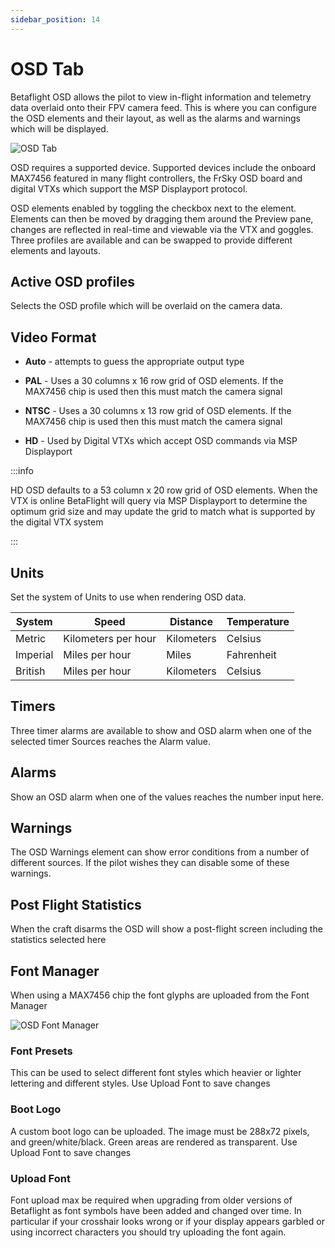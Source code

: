 ```yaml
---
sidebar_position: 14
---
```


# OSD Tab

Betaflight OSD allows the pilot to view in-flight information and telemetry data overlaid onto their FPV camera feed.
This is where you can configure the OSD elements and their layout, as well as the alarms and warnings which will be
displayed.

![OSD Tab](/img/betaflight_configurator_osd_tab.png)

OSD requires a supported device. Supported devices include the onboard MAX7456 featured in many flight controllers, the
FrSky OSD board and digital VTXs which support the MSP Displayport protocol.

OSD elements enabled by toggling the checkbox next to the element. Elements can then be moved by dragging them around 
the Preview pane, changes are reflected in real-time and viewable via the VTX and goggles. Three profiles are available
 and can be swapped to provide different elements and layouts.

## Active OSD profiles

Selects the OSD profile which will be overlaid on the camera data.

## Video Format

* **Auto** - attempts to guess the appropriate output type

* **PAL** - Uses a 30 columns x 16 row grid of OSD elements. If the MAX7456 chip is used then this must match the 
camera signal

* **NTSC** - Uses a 30 columns x 13 row grid of OSD elements. If the MAX7456 chip is used then this must match the 
camera signal

* **HD** - Used by Digital VTXs which accept OSD commands via MSP Displayport

:::info

HD OSD defaults to a 53 column x 20 row grid of
OSD elements. When the VTX is online BetaFlight will query via MSP Displayport to determine the optimum grid size and 
may update the grid to match what is supported by the digital VTX system

:::

## Units

Set the system of Units to use when rendering OSD data. 

| System   | Speed               | Distance   | Temperature  |
|----------|---------------------|------------|--------------|
| Metric   | Kilometers per hour | Kilometers | Celsius      |
| Imperial | Miles per hour      | Miles      | Fahrenheit   |
| British  | Miles per hour      | Kilometers | Celsius      |

## Timers

Three timer alarms are available to show and OSD alarm when one of the selected timer Sources reaches the Alarm value.

## Alarms

Show an OSD alarm when one of the values reaches the number input here.

## Warnings

The OSD Warnings element can show error conditions from a number of different sources. If the pilot wishes they can 
disable some of these warnings.

## Post Flight Statistics

When the craft disarms the OSD will show a post-flight screen including the statistics selected here

## Font Manager

When using a MAX7456 chip the font glyphs are uploaded from the Font Manager

![OSD Font Manager](/img/betaflight_configurator_font_manager.png)

### Font Presets

This can be used to select different font styles which heavier or lighter lettering and different styles. Use Upload 
Font to save changes

### Boot Logo

A custom boot logo can be uploaded. The image must be 288x72 pixels, and green/white/black. Green areas are rendered as
 transparent. Use Upload Font to save changes

### Upload Font

Font upload max be required when upgrading from older versions of Betaflight as font symbols have been added and 
changed over time. In particular if your crosshair looks wrong or if your display appears garbled or using incorrect 
characters you should try uploading the font again.